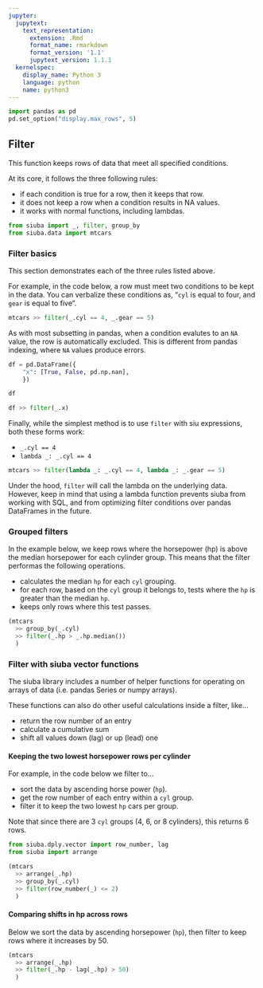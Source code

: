 ```yaml
---
jupyter:
  jupytext:
    text_representation:
      extension: .Rmd
      format_name: rmarkdown
      format_version: '1.1'
      jupytext_version: 1.1.1
  kernelspec:
    display_name: Python 3
    language: python
    name: python3
---
```


```python
import pandas as pd
pd.set_option("display.max_rows", 5)
```

## Filter

This function keeps rows of data that meet all specified conditions.

At its core, it follows the three following rules:

* if each condition is true for a row, then it keeps that row.
* it does not keep a row when a condition results in NA values.
* it works with normal functions, including lambdas.



```python
from siuba import _, filter, group_by
from siuba.data import mtcars
```

### Filter basics


This section demonstrates each of the three rules listed above.

For example, in the code below, a row must meet two conditions to be kept in the data. You can verbalize these conditions as, "`cyl` is equal to four, and `gear` is equal to five".

```python
mtcars >> filter(_.cyl == 4, _.gear == 5)
```

As with most subsetting in pandas, when a condition evalutes to an `NA` value, the row is automatically excluded. This is different from pandas indexing, where `NA` values produce errors.

```python
df = pd.DataFrame({
    "x": [True, False, pd.np.nan],
    })

df
```

```python
df >> filter(_.x)
```

Finally, while the simplest method is to use `filter` with siu expressions, both these forms work:

* `_.cyl == 4`
* `lambda _: _.cyl == 4`


```python
mtcars >> filter(lambda _: _.cyl == 4, lambda _: _.gear == 5)
```

Under the hood, `filter` will call the lambda on the underlying data. However, keep in mind that using a lambda function prevents siuba from working with SQL, and from optimizing filter conditions over pandas DataFrames in the future.


### Grouped filters


In the example below, we keep rows where the horsepower (hp) is above the median horsepower for each cylinder group. This means that the filter performas the following operations.

* calculates the median `hp` for each `cyl` grouping.
* for each row, based on the `cyl` group it belongs to, tests where the `hp` is greater than the median `hp`.
* keeps only rows where this test passes.

```python
(mtcars
  >> group_by(_.cyl)
  >> filter(_.hp > _.hp.median())
  )
```

### Filter with siuba vector functions


The siuba library includes a number of helper functions for operating on arrays of data (i.e. pandas Series or numpy arrays).

These functions can also do other useful calculations inside a filter, like...

* return the row number of an entry
* calculate a cumulative sum
* shift all values down (lag) or up (lead) one


#### Keeping the two lowest horsepower rows per cylinder

For example, in the code below we filter to...

* sort the data by ascending horse power (`hp`).
* get the row number of each entry within a `cyl` group.
* filter it to keep the two lowest `hp` cars per group.

Note that since there are 3 `cyl` groups (4, 6, or 8 cylinders), this returns 6 rows.

```python
from siuba.dply.vector import row_number, lag
from siuba import arrange

(mtcars
  >> arrange(_.hp)
  >> group_by(_.cyl)
  >> filter(row_number(_) <= 2)
  )
```

#### Comparing shifts in hp across rows

Below we sort the data by ascending horsepower (`hp`), then filter to keep rows where it increases by 50.

```python
(mtcars
  >> arrange(_.hp)
  >> filter(_.hp - lag(_.hp) > 50)
  )
```
